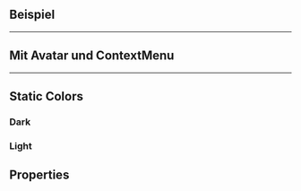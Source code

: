 ## Beispiel

<LiveCodeEditor />

---

## Mit Avatar und ContextMenu

<LiveCodeEditor example="contextMenu" editorCollapsed />

---

## Static Colors

### Dark

<LiveCodeEditor example="dark" lightBackground editorCollapsed />

### Light

<LiveCodeEditor example="light" darkBackground editorCollapsed />

## Properties

<PropertiesTables />
